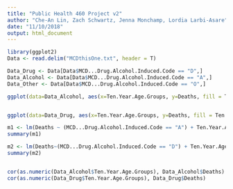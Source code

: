 ---
title: "Public Health 460 Project v2"
author: "Che-An Lin, Zach Schwartz, Jenna Monchamp, Lordia Larbi-Asare"
date: "11/10/2018"
output: html_document
---

```{r}
library(ggplot2)
Data <- read.delim("MCDthisOne.txt", header = T)

Data_Drug <- Data[Data$MCD...Drug.Alcohol.Induced.Code == "D",]
Data_Alcohol <- Data[Data$MCD...Drug.Alcohol.Induced.Code == "A",]
Data_Other <- Data[Data$MCD...Drug.Alcohol.Induced.Code == "O",]

ggplot(data=Data_Alcohol, aes(x=Ten.Year.Age.Groups, y=Deaths, fill = Ten.Year.Age.Groups )) +geom_bar(stat="identity") + ggtitle("Age Group's Death Rate For Alcohol Addiction From 1999 - 2016") + labs(x = "Age Groups", fill= "Age Groups" ) + theme(axis.text.x = element_text(angle = 60, hjust = 1)) + facet_wrap(~Data_Alcohol$State)


ggplot(data=Data_Drug, aes(x=Ten.Year.Age.Groups, y=Deaths, fill = Ten.Year.Age.Groups )) +geom_bar(stat="identity") + ggtitle("Age Group's Death Rate For Drug Addiction From 1999 - 2016") + labs(x = "Age Groups", fill= "Age Groups" ) + theme(axis.text.x = element_text(angle = 60, hjust = 1)) + facet_wrap(~Data_Drug$State)

m1 <- lm(Deaths ~ (MCD...Drug.Alcohol.Induced.Code == "A") + Ten.Year.Age.Groups, data = Data_Alcohol)
summary(m1)

m2 <- lm(Deaths~(MCD...Drug.Alcohol.Induced.Code == "D") + Ten.Year.Age.Groups, data = Data_Drug)
summary(m2)


cor(as.numeric(Data_Alcohol$Ten.Year.Age.Groups), Data_Alcohol$Deaths)
cor(as.numeric(Data_Drug$Ten.Year.Age.Groups), Data_Drug$Deaths)
```

